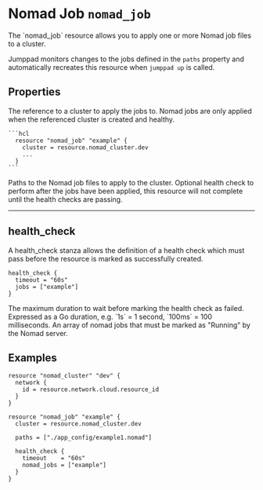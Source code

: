 
# Nomad Job `nomad_job`

<Intro>
The `nomad_job` resource allows you to apply one or more Nomad job files to
a cluster.

Jumppad monitors changes to the jobs defined in the `paths` property and 
automatically recreates this resource when `jumppad up` is called.
</Intro>

## Properties

<Properties>
  <Property name="cluster" type="nomad_cluster" required="true" value="">
    The reference to a cluster to apply the jobs to. Nomad jobs
    are only applied when the referenced cluster is created and healthy.

    ```hcl
      resource "nomad_job" "example" {
        cluster = resource.nomad_cluster.dev
        ...
      }
    ```
  </Property>
  <Property name="paths" type="[]string" required="true" value="">
    Paths to the Nomad job files to apply to the cluster.
  </Property>

  <Property name="health_check" type="#health_check" required="false" value="">
    Optional health check to perform after the jobs have been applied, this resource
    will not complete until the health checks are passing.
  </Property>
</Properties>

---

## health_check

A health_check stanza allows the definition of a health check which must pass before the resource is marked as successfully created.

```hcl
health_check {
  timeout = "60s"
  jobs = ["example"]
}
```

<Properties>
  <Property name="timeout" type="duration" required="true" value="">
    The maximum duration to wait before marking the health check as failed. 
    Expressed as a Go duration, e.g. `1s` = 1 second, `100ms` = 100 milliseconds.
  </Property>

  <Property name="jobs" type="[]string" required="true" value="">
    An array of nomad jobs that must be marked as "Running" by the Nomad
    server.
  </Property>
</Properties>


<MetaProperties/>

## Examples

```hcl
resource "nomad_cluster" "dev" {
  network {
    id = resource.network.cloud.resource_id
  }
}

resource "nomad_job" "example" {
  cluster = resource.nomad_cluster.dev

  paths = ["./app_config/example1.nomad"]

  health_check {
    timeout    = "60s"
    nomad_jobs = ["example"]
  }
}
```